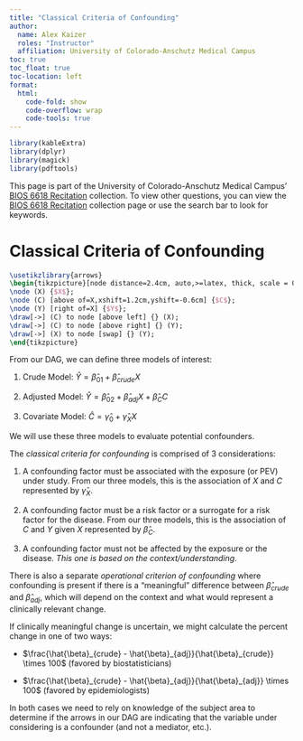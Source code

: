 ```yaml
---
title: "Classical Criteria of Confounding"
author: 
  name: Alex Kaizer
  roles: "Instructor"
  affiliation: University of Colorado-Anschutz Medical Campus
toc: true
toc_float: true
toc-location: left
format:
  html:
    code-fold: show
    code-overflow: wrap 
    code-tools: true
---
```


```r
library(kableExtra)
library(dplyr)
library(magick)
library(pdftools)
```

This page is part of the University of Colorado-Anschutz Medical Campus' [BIOS 6618 Recitation](/recitation/index.qmd) collection. To view other questions, you can view the [BIOS 6618 Recitation](/recitation/index.qmd) collection page or use the search bar to look for keywords.

# Classical Criteria of Confounding

```tikz
\usetikzlibrary{arrows}
\begin{tikzpicture}[node distance=2.4cm, auto,>=latex, thick, scale = 0.25]
\node (X) {$X$};
\node (C) [above of=X,xshift=1.2cm,yshift=-0.6cm] {$C$};
\node (Y) [right of=X] {$Y$};
\draw[->] (C) to node [above left] {} (X);
\draw[->] (C) to node [above right] {} (Y);
\draw[->] (X) to node [swap] {} (Y);
\end{tikzpicture}
```

From our DAG, we can define three models of interest:

1. Crude Model: $\hat{Y} = \hat{\beta}_{01} + \hat{\beta}_{crude}X$

2. Adjusted Model: $\hat{Y} = \hat{\beta}_{02} + \hat{\beta}_{adj}X + \hat\beta_{C}C$

3. Covariate Model: $\hat{C} = \hat{\gamma}_{0} + \hat{\gamma}_{X}X$

We will use these three models to evaluate potential confounders.

The *classical criteria for confounding* is comprised of 3 considerations:

1. A confounding factor must be associated with the exposure (or PEV) under study. From our three models, this is the association of $X$ and $C$ represented by $\hat{\gamma}_{X}$.

2. A confounding factor must be a risk factor or a surrogate for a risk factor for the disease. From our three models, this is the association of $C$ and $Y$ given $X$ represented by $\hat{\beta}_{C}$.

3. A confounding factor must not be affected by the exposure or the disease. *This one is based on the context/understanding.*

There is also a separate *operational criterion of confounding* where confounding is present if there is a "meaningful" difference between $\hat{\beta}_{crude}$ and $\hat{\beta}_{adj}$, which will depend on the context and what would represent a clinically relevant change.

If clinically meaningful change is uncertain, we might calculate the percent change in one of two ways:

* $\frac{\hat{\beta}_{crude} - \hat{\beta}_{adj}}{\hat{\beta}_{crude}} \times 100$ (favored by biostatisticians)

* $\frac{\hat{\beta}_{crude} - \hat{\beta}_{adj}}{\hat{\beta}_{adj}} \times 100$ (favored by epidemiologists) 

In both cases we need to rely on knowledge of the subject area to determine if the arrows in our DAG are indicating that the variable under considering is a confounder (and not a mediator, etc.).

